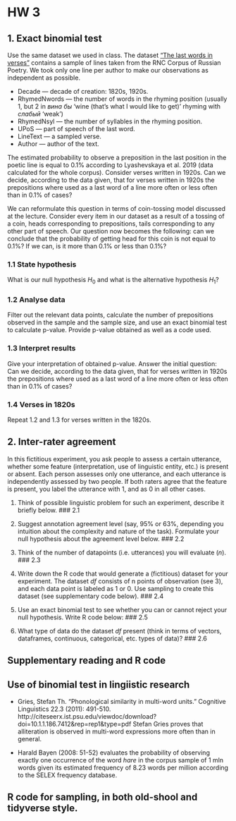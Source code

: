 # HW 3

## 1. Exact binomial test

Use the same dataset we used in class. 
The dataset [“The last words in verses”](https://raw.githubusercontent.com/LingData2019/LingData/master/data/poetry_last_in_lines.csv) contains a sample of lines taken from the RNC Corpus of Russian Poetry. We took only one line per author to make our observations as independent as possible.

- Decade — decade of creation: 1820s, 1920s.
- RhymedNwords — the number of words in the rhyming position (usually 1, but 2 in _вина бы_ 'wine (that's what I would like to get)' rhyming with _слабый_ 'weak')
- RhymedNsyl — the number of syllables in the rhyming position. 
- UPoS — part of speech of the last word.
- LineText — a sampled verse.
- Author — author of the text.

The estimated probability to observe a preposition in the last position in the poetic line is equal to 0.1% according to Lyashevskaya et al. 2019 (data calculated for the whole corpus). Consider verses written in 1920s. Can we decide, according to the data given, that for verses written in 1920s the prepositions where used as a last word of a line more often or less often than in 0.1% of cases?

We can reformulate this question in terms of coin-tossing model discussed at the lecture. Consider every item in our dataset as a result of a tossing of a coin, heads corresponding to prepositions, tails corresponding to any other part of speech. Our question now becomes the following: can we conclude that the probability of getting head for this coin is not equal to 0.1%? If we can, is it more than 0.1% or less than 0.1%?

### 1.1 State hypothesis
What is our null hypothesis $H_0$ and what is the alternative hypothesis $H_1$?

### 1.2 Analyse data

Filter out the relevant data points, calculate the number of prepositions observed in the sample and the sample size, and use an exact binomial test to calculate p-value. Provide p-value obtained as well as a code used.

### 1.3 Interpret results

Give your interpretation of obtained p-value. Answer the initial question: Can we decide, according to the data given, that for verses written in 1920s the prepositions where used as a last word of a line more often or less often than in 0.1% of cases?

### 1.4 Verses in 1820s

Repeat 1.2 and 1.3 for verses written in the 1820s.


## 2. Inter-rater agreement

In this fictitious experiment, you ask people to assess a certain utterance, whether some feature (interpretation, use of linguistic entity, etc.) is present or absent. Each person assesses only one utterance, and each utterance is independently assessed by two people. If both raters agree that the feature is present, you label the utterance with 1, and as 0 in all other cases.

1) Think of possible linguistic problem for such an experiment, describe it briefly below.
### 2.1 

2) Suggest annotation agreement level (say, 95% or 63%, depending you intuition about the complexity and nature of the task). Formulate your null hypothesis about the agreement level below.
### 2.2 

3) Think of the number of datapoints (i.e. utterances) you will evaluate (_n_).
### 2.3 

4) Write down the R code that would generate a (fictitious) dataset for your experiment. The dataset _df_ consists of n points of observation (see 3), and each data point is labeled as 1 or 0. Use sampling to create this dataset (see supplementary code below).
### 2.4

5) Use an exact binomial test to see whether you can or cannot reject your null hypothesis. Write R code below:
### 2.5

6) What type of data do the dataset _df_ present (think in terms of vectors, dataframes, continuous, categorical, etc. types of data)?
### 2.6


## Supplementary reading and R code

## Use of binomial test in lingiistic research
* Gries, Stefan Th. "Phonological similarity in multi-word units." Cognitive Linguistics 22.3 (2011): 491-510. http://citeseerx.ist.psu.edu/viewdoc/download?doi=10.1.1.186.7412&rep=rep1&type=pdf
Stefan Gries proves that alliteration is observed in multi-word expressions more often than in general.

* Harald Bayen (2008: 51-52) evaluates the probability of observing exactly one occurrence of the word _hare_ in the corpus sample of 1 mln words given its estimated frequency of 8.23 words per million according to the SELEX frequency database.


## R code for sampling, in both old-shool and tidyverse style. 
```r

```

